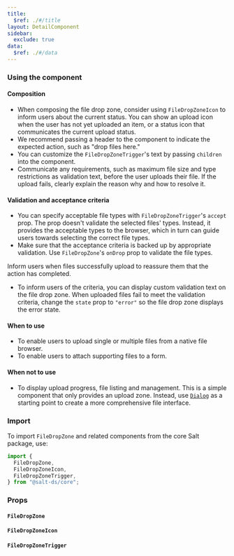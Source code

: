 ```yaml
---
title:
  $ref: ./#/title
layout: DetailComponent
sidebar:
  exclude: true
data:
  $ref: ./#/data
---
```


### Using the component

#### Composition

- When composing the file drop zone, consider using `FileDropZoneIcon` to inform users about the current status. You can show an upload icon when the user has not yet uploaded an item, or a status icon that communicates the current upload status.
- We recommend passing a header to the component to indicate the expected action, such as "drop files here."
- You can customize the `FileDropZoneTrigger`'s text by passing `children` into the component.
- Communicate any requirements, such as maximum file size and type restrictions as validation text, before the user uploads their file. If the upload fails, clearly explain the reason why and how to resolve it.

#### Validation and acceptance criteria

- You can specify acceptable file types with `FileDropZoneTrigger`'s `accept` prop. The prop doesn't validate the selected files' types. Instead, it provides the acceptable types to the browser, which in turn can guide users towards selecting the correct file types.
- Make sure that the acceptance criteria is backed up by appropriate validation. Use `FileDropZone`'s `onDrop` prop to validate the file types.

Inform users when files successfully upload to reassure them that the action has completed.

- To inform users of the criteria, you can display custom validation text on the file drop zone. When uploaded files fail to meet the validation criteria, change the `state` prop to `"error"` so the file drop zone displays the error state.

#### When to use

- To enable users to upload single or multiple files from a native file browser.
- To enable users to attach supporting files to a form.

#### When not to use

- To display upload progress, file listing and management. This is a simple component that only provides an upload zone. Instead, use [`Dialog`](../dialog) as a starting point to create a more comprehensive file interface.

### Import

To import `FileDropZone` and related components from the core Salt package, use:

```js
import {
  FileDropZone,
  FileDropZoneIcon,
  FileDropZoneTrigger,
} from "@salt-ds/core";
```

### Props

#### `FileDropZone`

<PropsTable packageName="core" componentName="FileDropZone" />

#### `FileDropZoneIcon`

<PropsTable packageName="core" componentName="FileDropZoneIcon" />

#### `FileDropZoneTrigger`

<PropsTable packageName="core" componentName="FileDropZoneTrigger" />
